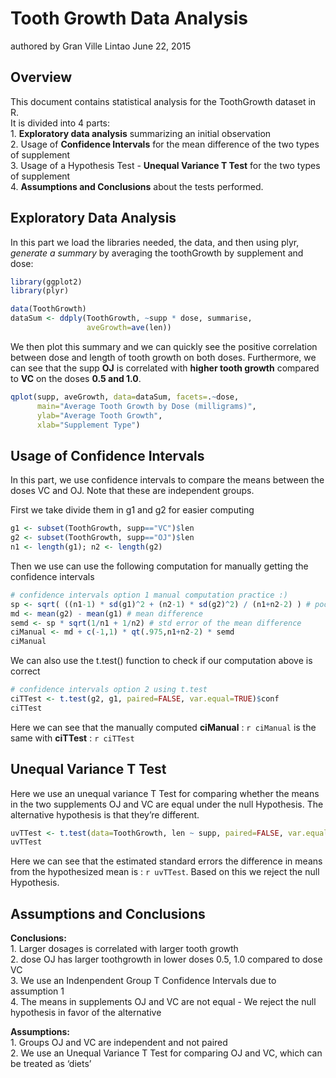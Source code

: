 # Tooth Growth Data Analysis
authored by Gran Ville Lintao
June 22, 2015

## Overview
This document contains statistical analysis for the ToothGrowth dataset in R.  
It is divided into 4 parts:  
1. __Exploratory data analysis__ summarizing an initial observation  
2. Usage of __Confidence Intervals__ for the mean difference of the two types of supplement  
3. Usage of a Hypothesis Test - __Unequal Variance T Test__  for the two types of supplement  
4. __Assumptions and Conclusions__ about the tests performed.

## Exploratory Data Analysis

In this part we load the libraries needed, the data, and then using plyr, _generate a summary_ by 
averaging the toothGrowth by supplement and dose:
```r
library(ggplot2)
library(plyr)

data(ToothGrowth)
dataSum <- ddply(ToothGrowth, ~supp * dose, summarise, 
                 aveGrowth=ave(len))
```

We then plot this summary and we can quickly see the positive correlation between dose and length of tooth growth
on both doses. Furthermore, we can see that the supp __OJ__ is correlated with __higher tooth growth__ compared to __VC__
on the doses __0.5 and 1.0__.

```r
qplot(supp, aveGrowth, data=dataSum, facets=.~dose,
      main="Average Tooth Growth by Dose (milligrams)",
      ylab="Average Tooth Growth",
      xlab="Supplement Type")
```


## Usage of Confidence Intervals
In this part, we use confidence intervals to compare the means between the doses VC and OJ.
Note that these are independent groups. 

First we take divide them in g1 and g2 for easier computing
```r
g1 <- subset(ToothGrowth, supp=="VC")$len
g2 <- subset(ToothGrowth, supp=="OJ")$len
n1 <- length(g1); n2 <- length(g2)
```

Then we use can use the following computation for manually getting the confidence intervals
```r
# confidence intervals option 1 manual computation practice :)
sp <- sqrt( ((n1-1) * sd(g1)^2 + (n2-1) * sd(g2)^2) / (n1+n2-2) ) # pooled sd estimate
md <- mean(g2) - mean(g1) # mean difference
semd <- sp * sqrt(1/n1 + 1/n2) # std error of the mean difference
ciManual <- md + c(-1,1) * qt(.975,n1+n2-2) * semd
ciManual
```

We can also use the t.test() function to check if our computation above is correct
```r
# confidence intervals option 2 using t.test
ciTTest <- t.test(g2, g1, paired=FALSE, var.equal=TRUE)$conf
ciTTest
```

Here we can see that the manually computed __ciManual__ : `r ciManual` is the same with __ciTTest__ : `r ciTTest`


## Unequal Variance T Test
Here we use an unequal variance T Test for comparing whether the means in the 
two supplements OJ and VC are equal under the null Hypothesis. The alternative
hypothesis is that they're different.

```r
uvTTest <- t.test(data=ToothGrowth, len ~ supp, paired=FALSE, var.equal=TRUE)$statistic
uvTTest
```

Here we can see that the estimated standard errors the difference in means from the hypothesized mean is : `r uvTTest`.
Based on this we reject the null Hypothesis.

## Assumptions and Conclusions

__Conclusions:__  
1. Larger dosages is correlated with larger tooth growth  
2. dose OJ has larger toothgrowth in lower doses 0.5, 1.0 compared to dose VC  
3. We use an Indenpendent Group T Confidence Intervals due to assumption 1  
4. The means in supplements OJ and VC are not equal - We reject the null hypothesis in favor of the alternative  

__Assumptions:__  
1. Groups OJ and VC are independent and not paired  
2. We use an Unequal Variance T Test for comparing OJ and VC, which can be treated as 'diets'  




